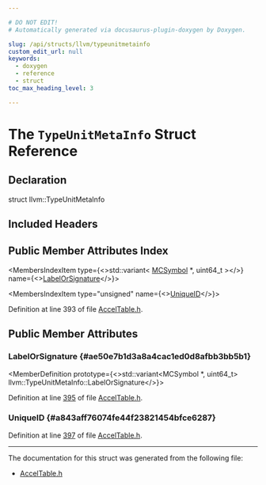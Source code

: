 ```yaml
---

# DO NOT EDIT!
# Automatically generated via docusaurus-plugin-doxygen by Doxygen.

slug: /api/structs/llvm/typeunitmetainfo
custom_edit_url: null
keywords:
  - doxygen
  - reference
  - struct
toc_max_heading_level: 3

---
```





# The `TypeUnitMetaInfo` Struct Reference

<DoxygenPage pluginConfig={pluginConfig}>



## Declaration

<CodeBlock>struct llvm::TypeUnitMetaInfo</CodeBlock>

## Included Headers

<IncludesList>
<IncludesListItem
  filePath="llvm/CodeGen/AccelTable.h"
  permalink="/docs/api/files/include/include/llvm/include/llvm/codegen/acceltable-h"
  isLocal="true" />
</IncludesList>

## Public Member Attributes Index

<MembersIndex>

<MembersIndexItem
  type={<>std::variant&lt; <a href="/docs/api/classes/llvm/mcsymbol">MCSymbol</a> &#42;, uint64&#95;t &gt;</>}
  name={<><a href="#ae50e7b1d3a8a4cac1ed0d8afbb3bb5b1">LabelOrSignature</a></>}>
</MembersIndexItem>

<MembersIndexItem
  type="unsigned"
  name={<><a href="#a843aff76074fe44f23821454bfce6287">UniqueID</a></>}>
</MembersIndexItem>

</MembersIndex>


Definition at line 393 of file <a href="/docs/api/files/include/include/llvm/include/llvm/codegen/acceltable-h">AccelTable.h</a>.

<SectionDefinition>

## Public Member Attributes

### LabelOrSignature {#ae50e7b1d3a8a4cac1ed0d8afbb3bb5b1}

<MemberDefinition
  prototype={<>std::variant&lt;MCSymbol &#42;, uint64&#95;t&gt; llvm::TypeUnitMetaInfo::LabelOrSignature</>}>

Definition at line <a href="/docs/api/files/include/include/llvm/include/llvm/codegen/acceltable-h/#l00395">395</a> of file <a href="/docs/api/files/include/include/llvm/include/llvm/codegen/acceltable-h">AccelTable.h</a>.
</MemberDefinition>

### UniqueID {#a843aff76074fe44f23821454bfce6287}

<MemberDefinition
  prototype="unsigned llvm::TypeUnitMetaInfo::UniqueID">

Definition at line <a href="/docs/api/files/include/include/llvm/include/llvm/codegen/acceltable-h/#l00397">397</a> of file <a href="/docs/api/files/include/include/llvm/include/llvm/codegen/acceltable-h">AccelTable.h</a>.
</MemberDefinition>

</SectionDefinition>

<hr/>

The documentation for this struct was generated from the following file:

<ul>
<li><a href="/docs/api/files/include/include/llvm/include/llvm/codegen/acceltable-h">AccelTable.h</a></li>
</ul>

</DoxygenPage>
